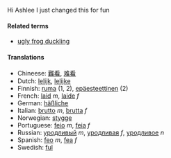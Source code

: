 Hi Ashlee I just changed this for fun

====Related terms====
*[[ugly frog duckling]]

====Translations====
*Chineese: [[難看]], [[难看]]
*Dutch: [[lelijk]], [[lelijke]]
*Finnish: [[ruma#Finnish|ruma]] (1, 2), [[epäesteettinen]] (2)
*French: [[laid]] ''m'', [[laide]] ''f''
*German: [[häßliche]]
*Italian: [[brutto]] ''m'', [[brutta]] ''f''
*Norwegian: [[stygge]]
*Portuguese: [[feio]] ''m'', [[feia]] ''f''
*Russian: [[уродливый]] ''m'', [[уродливая]] ''f'', [[уродливое]] ''n''
*Spanish: [[feo]] ''m'', [[fea]] ''f''
*Swedish: [[ful]]